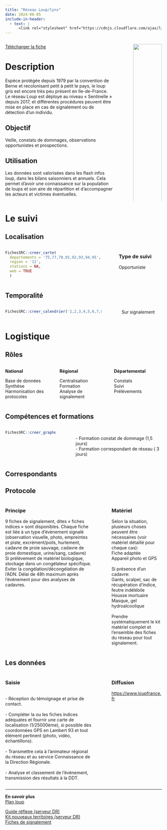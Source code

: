 ```yaml
---
title: "Réseau Loup/lynx"
date: 2024-06-05
include-in-header:
  - text: |
      <link rel="stylesheet" href="https://cdnjs.cloudflare.com/ajax/libs/font-awesome/6.0.0-beta3/css/all.min.css">
---
```


:::::::::::::: {.columns}
::: {.column width="75%"}

<a href="loup.xlsx" class="btn btn-primary" download>
  <i class="fas fa-file-arrow-down"></i> Télécharger la fiche
</a>

# Description

Espèce protégée depuis 1979 par la convention de Berne et recolonisant petit à petit le pays, le loup gris est encore très peu présent  en Ile-de-France. Le réseau Loup est déployé au niveau « Sentinelle » depuis 2017, et différentes procédures peuvent être mise en place en cas de signalement ou de détection d’un individu.


## Objectif

Veille, constats de dommages, observations opportunistes et prospections.

## Utilisation

Les données sont valorisées dans les flash infos loup, dans les bilans saisonniers et annuels. Cela permet d’avoir une connaissance sur la population de loups et son aire de répartition et d’accompagner les acteurs et victimes éventuelles.
:::
::: {.column width="5%"}
:::
::: {.column width="20%"}
![](https://www.loupfrance.fr/wp-content/uploads/Logo-xl-reseau-Loup-lynx-558x374.jpg){width=100%}

<b>Animation nationale</b>:<br>Nicolas Jean<br><br><b>Animation régionale</b>:<br>Samuel Dembski<br><br>Courriel du réseau:<br><a href='mailto:reseau.loup-lynx@ofb.gouv.fr'>reseau.loup-lynx@ofb.gouv.fr</a>

<b>Partenaires</b>

DRIEAT/DDT<br>Préfecture
:::
::::::::::::::

# Le suivi

## Localisation
:::::::::::::: {.columns}
::: {.column width="67%"}

```r
FichesSRC::creer_carte(
  departements = '75,77,78,91,92,93,94,95',
  region = '11',
  stations = NA,
  web = TRUE
  )
```

:::
:::{.column width="3%"}
:::
:::{.column width="30%"}
### Type de suivi
Opportuniste
:::
::::::::::::::
## Temporalité
:::::::::::::: {.columns}
::: {.column width="67%"}


```r
FichesSRC::creer_calendrier('1,2,3,4,5,6,7,8,9,10,11,12')
```


:::
::: {.column width="5%"}
:::
::: {.column width="28%"}
Sur signalement
:::
::::::::::::::

# Logistique

## Rôles
:::::::::::::: {.columns}
::: {.column width="33%"}
<b>National</b>

Base de données<br>Synthèse<br>Harmonisation des protocoles
:::
::: {.column width="33%"}
<b>Régional</b>

Centralisation<br>Formation<br>Analyse de signalement
:::
::: {.column width="33%"}
<b>Départemental</b>

Constats<br>Suivi<br>Prélèvements
:::
::::::::::::::

## Compétences et formations

:::::::::::::: {.columns}
::: {.column width="35%"}

```r
FichesSRC::creer_graphe_expertise('Maitrise', '2-3j')
```


:::
::: {.column width="5%"}
:::
::: {.column width="60%"}
<br>- Formation constat de dommage (1,5 jours)<br>- Formation correspondant de réseau ( 3 jours)
:::
::::::::::::::


## Correspondants

## Protocole
:::::::::::::: {.columns}
::: {.column width="60%"}
### Principe

9 fiches de signalement, dites « fiches indices » sont disponibles. Chaque fiche est liée à un type d’évènement signalé (observation visuelle, photo, empreintes et piste, excrément/poils, hurlement, cadavre de proie sauvage, cadavre de proie domestique, urine/sang, cadavre)<br>Si prélèvement de matériel biologique, stockage dans un congélateur spécifique. Eviter la congélation/décongélation de l’ADN. Délai de 48h maximum après l’évènement pour des analyses de cadavres.<br>
:::
::: {.column width="5%"}
:::
::: {.column width="35%"}
### Matériel

Selon la situation, plusieurs choses peuvent être nécessaires  (voir matériel détaillé pour chaque cas): <br>Fiche adaptée<br>Appareil photo et GPS<br><br>Si présence d’un cadavre: <br>Gants, scalpel, sac de récupération d’indice, feutre indélébile<br>Housse mortuaire<br>Masque, gel hydroalcoolique<br><br>Prendre systématiquement le kit matériel complet et l’ensemble des fiches du réseau pour tout signalement.
:::
::::::::::::::

## Les données

:::::::::::::: {.columns}
::: {.column width="60%"}
### Saisie

<br>- Réception du témoignage et prise de contact.<br><br>- Compléter la ou les fiches indices adéquates et fournir une carte de localisation (1/25000ème), si possible des coordonnées GPS en Lambert 93 et tout élément pertinent (photo, vidéo, échantillons).<br><br>- Transmettre cela à l’animateur régional du réseau et au service Connaissance de la Direction Régionale.<br><br>- Analyse et classement de l’évènement, transmission des résultats à la DDT.
:::
::: {.column width="5%"}
:::
::: {.column width="35%"}
### Diffusion

<a href='https://www.loupfrance.fr'>https://www.loupfrance.fr</a>
:::
::::::::::::::

<hr>

<div class="card">
  <b>En savoir plus</b><br>
  <a href="https://agriculture.gouv.fr/plan-loup-un-nouveau-cadre-national-dactions-pour-renforcer-la-coexistence-du-loup-et-des-activites"> Plan loup</a><br>
  
  
  <a href="\\ad.intra\dfs\COMMUNS\REGIONS\IDF\DR\05_CONNAISSANCE\Loup\Guide réflexe réseau Loup Lynx_DRIDF_v2.3.pdf">Guide réflexe (serveur DR)</a><br>
  <a href="\\ad.intra\dfs\COMMUNS\REGIONS\IDF\DR\05_CONNAISSANCE\Loup\01_Documentation\KIT_Nouveaux_Territoires.pdf"> Kit nouveaux territoires (serveur DR)</a><br>
  <a href="\\ad.intra\dfs\COMMUNS\REGIONS\IDF\DR\05_CONNAISSANCE\Loup">Fiches de signalement</a><br>
</div>
